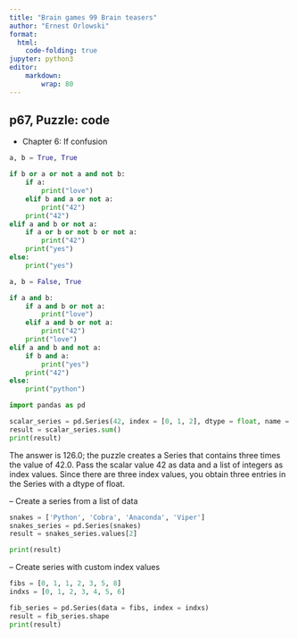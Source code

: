 ```yaml
---
title: "Brain games 99 Brain teasers"
author: "Ernest Orlowski"
format:
  html:
    code-folding: true
jupyter: python3
editor:
    markdown:
        wrap: 80
---
```

##  p67, Puzzle: code
- Chapter 6: If confusion
```python
a, b = True, True

if b or a or not a and not b:
    if a:
        print("love")
    elif b and a or not a:
        print("42")
    print("42")
elif a and b or not a:
    if a or b or not b or not a:
        print("42")
    print("yes")
else:
    print("yes")
```
```python
a, b = False, True

if a and b:
    if a and b or not a:
        print("love")
    elif a and b or not a:
        print("42")
    print("love")
elif a and b and not a:
    if b and a:
        print("yes")
    print("42")
else:
    print("python")

```

```python
import pandas as pd

scalar_series = pd.Series(42, index = [0, 1, 2], dtype = float, name = 'CONST')
result = scalar_series.sum()
print(result)

```
The answer is 126.0; the puzzle creates a Series that contains three times the value of 42.0. Pass the scalar value 42 as data and a list of integers as index values. Since there are three index values, you obtain three entries in the Series with a dtype of float.

-- Create a series from a list of data
```python
snakes = ['Python', 'Cobra', 'Anaconda', 'Viper']
snakes_series = pd.Series(snakes)
result = snakes_series.values[2]

print(result)
```

-- Create series with custom index values
```python
fibs = [0, 1, 1, 2, 3, 5, 8]
indxs = [0, 1, 2, 3, 4, 5, 6]

fib_series = pd.Series(data = fibs, index = indxs)
result = fib_series.shape
print(result)
```
